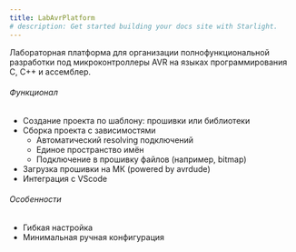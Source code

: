 ```yaml
---
title: LabAvrPlatform
# description: Get started building your docs site with Starlight.
---
```


Лабораторная платформа для организации полнофункциональной разработки под микроконтроллеры AVR 
на языках программирования C, C++ и ассемблер. 

###### Функционал 

- Создание проекта по шаблону: прошивки или библиотеки
- Сборка проекта с зависимостями
	* Автоматический resolving подключений  
	* Единое пространство имён 
	* Подключение в прошивку файлов (например, bitmap)
- Загрузка прошивки на МК (powered by avrdude)
- Интеграция с VScode

###### Особенности 

- Гибкая настройка
- Минимальная ручная конфигурация
